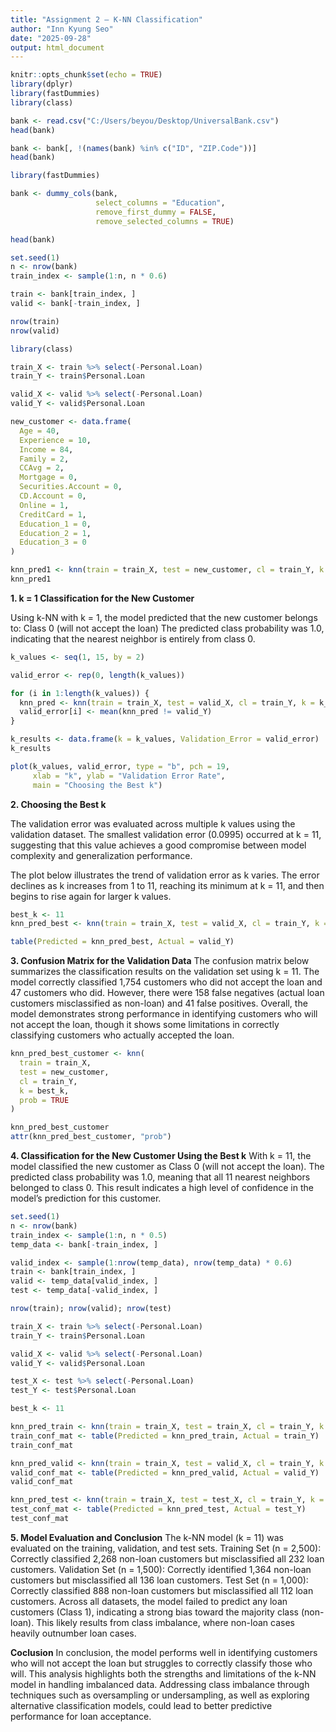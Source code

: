 ---
title: "Assignment 2 – K-NN Classification"
author: "Inn Kyung Seo"
date: "2025-09-28"
output: html_document
---

```{r setup, include=FALSE}
knitr::opts_chunk$set(echo = TRUE)
library(dplyr)     
library(fastDummies)
library(class)
```

```{r}
bank <- read.csv("C:/Users/beyou/Desktop/UniversalBank.csv")
head(bank)
```

```{r}
bank <- bank[, !(names(bank) %in% c("ID", "ZIP.Code"))]
head(bank)
```

```{r}
library(fastDummies)

bank <- dummy_cols(bank, 
                   select_columns = "Education", 
                   remove_first_dummy = FALSE, 
                   remove_selected_columns = TRUE)

head(bank)
```
```{r}
set.seed(1) 
n <- nrow(bank)
train_index <- sample(1:n, n * 0.6)

train <- bank[train_index, ]
valid <- bank[-train_index, ]

nrow(train) 
nrow(valid)  
```
```{r}
library(class)
```

```{r}
train_X <- train %>% select(-Personal.Loan)
train_Y <- train$Personal.Loan

valid_X <- valid %>% select(-Personal.Loan)
valid_Y <- valid$Personal.Loan
```

```{r}
new_customer <- data.frame(
  Age = 40,
  Experience = 10,
  Income = 84,
  Family = 2,
  CCAvg = 2,
  Mortgage = 0,
  Securities.Account = 0,
  CD.Account = 0,
  Online = 1,
  CreditCard = 1,
  Education_1 = 0,
  Education_2 = 1,
  Education_3 = 0
)
```

```{r}
knn_pred1 <- knn(train = train_X, test = new_customer, cl = train_Y, k = 1, prob = TRUE)
knn_pred1
```
**1. k = 1 Classification for the New Customer**

Using k-NN with k = 1, the model predicted that the new customer belongs to:
Class 0 (will not accept the loan)
The predicted class probability was 1.0, indicating that the nearest neighbor is entirely from class 0.

```{r}
k_values <- seq(1, 15, by = 2)
```

```{r}
valid_error <- rep(0, length(k_values))

for (i in 1:length(k_values)) {
  knn_pred <- knn(train = train_X, test = valid_X, cl = train_Y, k = k_values[i])
  valid_error[i] <- mean(knn_pred != valid_Y)
}
```

```{r}
k_results <- data.frame(k = k_values, Validation_Error = valid_error)
k_results
```
```{r}
plot(k_values, valid_error, type = "b", pch = 19,
     xlab = "k", ylab = "Validation Error Rate",
     main = "Choosing the Best k")
```
**2. Choosing the Best k**

The validation error was evaluated across multiple k values using the validation dataset.
The smallest validation error (0.0995) occurred at k = 11, suggesting that this value achieves a good compromise between model complexity and generalization performance.

The plot below illustrates the trend of validation error as k varies.
The error declines as k increases from 1 to 11, reaching its minimum at k = 11, and then begins to rise again for larger k values.

```{r}
best_k <- 11
knn_pred_best <- knn(train = train_X, test = valid_X, cl = train_Y, k = best_k)
```
```{r}
table(Predicted = knn_pred_best, Actual = valid_Y)
```
**3. Confusion Matrix for the Validation Data**
The confusion matrix below summarizes the classification results on the validation set using k = 11. The model correctly classified 1,754 customers who did not accept the loan and 47 customers who did. However, there were 158 false negatives (actual loan customers misclassified as non-loan) and 41 false positives.
Overall, the model demonstrates strong performance in identifying customers who will not accept the loan, though it shows some limitations in correctly classifying customers who actually accepted the loan.

```{r}
knn_pred_best_customer <- knn(
  train = train_X,
  test = new_customer,
  cl = train_Y,
  k = best_k,
  prob = TRUE
)
```

```{r}
knn_pred_best_customer
attr(knn_pred_best_customer, "prob")
```
**4. Classification for the New Customer Using the Best k**
With k = 11, the model classified the new customer as Class 0 (will not accept the loan).
The predicted class probability was 1.0, meaning that all 11 nearest neighbors belonged to class 0.
This result indicates a high level of confidence in the model’s prediction for this customer.

```{r}
set.seed(1)
n <- nrow(bank)
train_index <- sample(1:n, n * 0.5)
temp_data <- bank[-train_index, ]

valid_index <- sample(1:nrow(temp_data), nrow(temp_data) * 0.6)
train <- bank[train_index, ]
valid <- temp_data[valid_index, ]
test <- temp_data[-valid_index, ]

nrow(train); nrow(valid); nrow(test)
```
```{r}
train_X <- train %>% select(-Personal.Loan)
train_Y <- train$Personal.Loan

valid_X <- valid %>% select(-Personal.Loan)
valid_Y <- valid$Personal.Loan

test_X <- test %>% select(-Personal.Loan)
test_Y <- test$Personal.Loan
```

```{r}
best_k <- 11
```
```{r}
knn_pred_train <- knn(train = train_X, test = train_X, cl = train_Y, k = best_k)
train_conf_mat <- table(Predicted = knn_pred_train, Actual = train_Y)
train_conf_mat
```
```{r}
knn_pred_valid <- knn(train = train_X, test = valid_X, cl = train_Y, k = best_k)
valid_conf_mat <- table(Predicted = knn_pred_valid, Actual = valid_Y)
valid_conf_mat
```
```{r}
knn_pred_test <- knn(train = train_X, test = test_X, cl = train_Y, k = best_k)
test_conf_mat <- table(Predicted = knn_pred_test, Actual = test_Y)
test_conf_mat
```
**5. Model Evaluation and Conclusion**
The k-NN model (k = 11) was evaluated on the training, validation, and test sets.
Training Set (n = 2,500): Correctly classified 2,268 non-loan customers but misclassified all 232 loan customers.
Validation Set (n = 1,500): Correctly identified 1,364 non-loan customers but misclassified all 136 loan customers.
Test Set (n = 1,000): Correctly classified 888 non-loan customers but misclassified all 112 loan customers.
Across all datasets, the model failed to predict any loan customers (Class 1), indicating a strong bias toward the majority class (non-loan). This likely results from class imbalance, where non-loan cases heavily outnumber loan cases.

**Coclusion**
In conclusion, the model performs well in identifying customers who will not accept the loan but struggles to correctly classify those who will. This analysis highlights both the strengths and limitations of the k-NN model in handling imbalanced data. Addressing class imbalance through techniques such as oversampling or undersampling, as well as exploring alternative classification models, could lead to better predictive performance for loan acceptance.
